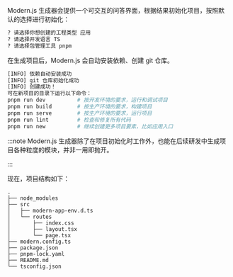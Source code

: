 Modern.js 生成器会提供一个可交互的问答界面，根据结果初始化项目，按照默认的选择进行初始化：

```bash
? 请选择你想创建的工程类型 应用
? 请选择开发语言 TS
? 请选择包管理工具 pnpm
```

在生成项目后，Modern.js 会自动安装依赖、创建 git 仓库。

```bash
[INFO] 依赖自动安装成功
[INFO] git 仓库初始化成功
[INFO] 创建成功！
可在新项目的目录下运行以下命令：
pnpm run dev          # 按开发环境的要求，运行和调试项目
pnpm run build        # 按生产环境的要求，构建项目
pnpm run serve        # 按生产环境的要求，运行项目
pnpm run lint         # 检查和修复所有代码
pnpm run new          # 继续创建更多项目要素，比如应用入口
```

:::note
Modern.js 生成器除了在项目初始化时工作外，也能在后续研发中生成项目各种粒度的模块，并非一用即抛开。

:::

现在，项目结构如下：

```
.
├── node_modules
├── src
│   ├── modern-app-env.d.ts
│   └── routes
│       ├── index.css
│       ├── layout.tsx
│       └── page.tsx
├── modern.config.ts
├── package.json
├── pnpm-lock.yaml
├── README.md
└── tsconfig.json
```
